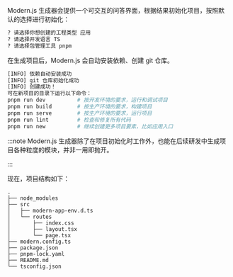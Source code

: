 Modern.js 生成器会提供一个可交互的问答界面，根据结果初始化项目，按照默认的选择进行初始化：

```bash
? 请选择你想创建的工程类型 应用
? 请选择开发语言 TS
? 请选择包管理工具 pnpm
```

在生成项目后，Modern.js 会自动安装依赖、创建 git 仓库。

```bash
[INFO] 依赖自动安装成功
[INFO] git 仓库初始化成功
[INFO] 创建成功！
可在新项目的目录下运行以下命令：
pnpm run dev          # 按开发环境的要求，运行和调试项目
pnpm run build        # 按生产环境的要求，构建项目
pnpm run serve        # 按生产环境的要求，运行项目
pnpm run lint         # 检查和修复所有代码
pnpm run new          # 继续创建更多项目要素，比如应用入口
```

:::note
Modern.js 生成器除了在项目初始化时工作外，也能在后续研发中生成项目各种粒度的模块，并非一用即抛开。

:::

现在，项目结构如下：

```
.
├── node_modules
├── src
│   ├── modern-app-env.d.ts
│   └── routes
│       ├── index.css
│       ├── layout.tsx
│       └── page.tsx
├── modern.config.ts
├── package.json
├── pnpm-lock.yaml
├── README.md
└── tsconfig.json
```
